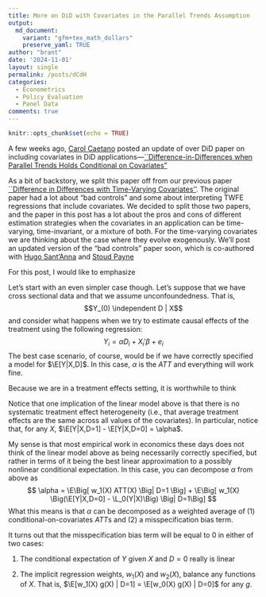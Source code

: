 ```yaml
---
title: More on DiD with Covariates in the Parallel Trends Assumption
output:
  md_document:
    variant: "gfm+tex_math_dollars"
    preserve_yaml: TRUE
author: "brant"
date: '2024-11-01'
layout: single
permalink: /posts/dCdH
categories:
  - Econometrics
  - Policy Evaluation
  - Panel Data
comments: true
---
```


$$\newcommand{\E}{\mathbb{E}}$$
$$\newcommand{\indicator}[1]{ \mathbf{1}\{#1\} }$$


```r
knitr::opts_chunk$set(echo = TRUE)
```

A few weeks ago, [Carol Caetano](http://carolinacaetano.net/) posted an update of over DiD paper on including covariates in DiD applications---[``Difference-in-Differences when Parallel Trends Holds Conditional on Covariates"](**link**)

As a bit of backstory, we split this paper off from our previous paper [``Difference in Differences with Time-Varying Covariates''](https://arxiv.org/abs/2202.02903).  The original paper had a lot about "bad controls" and some about interpreting TWFE regressions that include covariates.  We decided to split those two papers, and the paper in this post has a lot about the pros and cons of different estimation strategies when the covariates in an application can be time-varying, time-invariant, or a mixture of both.  For the time-varying covariates we are thinking about the case where they evolve exogenously.  We'll post an updated version of the "bad controls" paper soon, which is co-authored with [Hugo Sant'Anna](**link**) and [Stoud Payne](**link**)

For this post, I would like to emphasize

Let's start with an even simpler case though.  Let's suppose that we have cross sectional data and that we assume unconfoundedness.  That is,
$$Y_(0) \independent D | X$$
and consider what happens when we try to estimate causal effects of the treatment using the following regression:
$$Y_i = \alpha D_i + X_i'\beta + e_i$$
The best case scenario, of course, would be if we have correctly specified a model for $\E[Y|X,D]$.  In this case, $\alpha$ is the $ATT$ and everything will work fine.

Because we are in a treatment effects setting, it is worthwhile to think

Notice that one implication of the linear model above is that there is no systematic treatment effect heterogeneity (i.e., that average treatment effects are the same across all values of the covariates).  In particular, notice that, for any $X$, $\E[Y|X,D=1] - \E[Y|X,D=0] = \alpha$.

My sense is that most empirical work in economics these days does not think of the linear model above as being necessarily correctly specified, but rather in terms of it being the best linear approximation to a possibly nonlinear conditional expectation.  In this case, you can decompose $\alpha$ from above as
$$ \alpha = \E\Big[ w_1(X) ATT(X) \Big| D=1 \Big] + \E\Big[ w_1(X) \Big(\E[Y|X,D=0] - \L_0(Y|X)\Big) \Big| D=1\Big] $$
What this means is that $\alpha$ can be decomposed as a weighted average of (1) conditional-on-covariates $ATT$s and (2) a misspecification bias term.

It turns out that the misspecification bias term will be equal to 0 in either of two cases:

1. The conditional expectation of $Y$ given $X$ and $D=0$ really is linear

2. The implicit regression weights, $w_1(X)$ and $w_2(X)$, balance any functions of $X$.  That is, $\E[w_1(X) g(X) | D=1] = \E[w_0(X) g(X) | D=0]$ for any $g$.\footnote{Probably the most well-known paper in the econometrics literature on interpreting regressions like the one above under treatment effect heterogeneity, @angrist-1998, uses an argument along these lines: under the condition that the propensity score is linear (i.e., $p(D=1|X) = \L(D|X)$), then the balancing condition discussed here holds.  Moreover, in this case, the weights on conditional $ATT$'s are also guaranteed to be positive for all values of $X$.}



